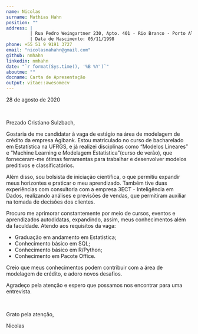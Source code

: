```yaml
---
name: Nicolas
surname: Mathias Hahn 
position: ""
address: |
         | Rua Pedro Weingartner 230, Apto. 401 - Rio Branco - Porto Alegre - RS - Brasil
         | Data de Nascimento: 05/11/1998
phone: +55 51 9 9191 3727
email: "nicolasmahahn@gmail.com"
github: nmhahn
linkedin: nmhahn
date: "`r format(Sys.time(), '%B %Y')`"
aboutme: ""
docname: Carta de Apresentação
output: vitae::awesomecv
---
```


28 de agosto de 2020

&nbsp;

Prezado Cristiano Sulzbach,

Gostaria de me candidatar à vaga de estágio na área de modelagem de crédito da empresa Agibank. Estou matriculado no curso de bacharelado em Estatística na UFRGS, e já realizei disciplinas como "Modelos Lineares" e "Machine Learning e Modelagem Estatística"(curso de verão), que forneceram-me ótimas ferramentas para trabalhar e desenvolver modelos preditivos e classificatórios. 

Além disso, sou bolsista de iniciação científica, o que permitiu expandir meus horizontes e praticar o meu aprendizado. Também tive duas experiências com consultoria com a empresa 3ECT - Inteligência em Dados, realizando análises e previsões de vendas, que permitiram auxiliar na tomada de decisões dos clientes. 

Procuro me aprimorar constantemente por meio de cursos, eventos e aprendizados autodidatas, expandindo, assim, meus conhecimentos além da faculdade. Atendo aos requisitos da vaga:

* Graduação em andamento em Estatística;
* Conhecimento básico em SQL;
* Conhecimento básico em R/Python;
* Conhecimento em Pacote Office.

Creio que meus conhecimentos podem contribuir com a área de modelagem de crédito, e adoro novos desafios.

Agradeço pela atenção e espero que possamos nos encontrar para uma entrevista.

&nbsp;

Grato pela atenção,

Nicolas
